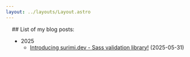 ```yaml
---
layout: ../layouts/Layout.astro
---
```


<head>
  <title>janis.me - blog</title>
</head>

<div style='padding: 0 16px'>
## List of my blog posts:

- 2025
  - [Introducing surimi.dev - Sass validation library!](/blog/2025-05-31-introducing-surimi-dev) (2025-05-31)
</div>